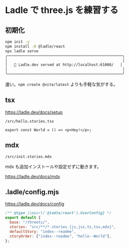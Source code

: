 
# Ladle で three.js を練習する

## 初期化

```sh
npm init -y
npm install -D @ladle/react
npx ladle serve
╭────────────────────────────────────────────────────╮
│                                                    │
│   🥄 Ladle.dev served at http://localhost:61000/   │
│                                                    │
╰────────────────────────────────────────────────────╯
```

速い。`npm create @vite/latest` よりも手軽な気がする。

## tsx

https://ladle.dev/docs/setup

`/src/hello.stories.tsx`

```tsx
export const World = () => <p>Hey!</p>;
```

## mdx

`/src/init.stories.mdx`

mdx も追加インストールや設定せずに動きます。

https://ladle.dev/docs/mdx

## .ladle/config.mjs

https://ladle.dev/docs/config

```js
/** @type {import('@ladle/react').UserConfig} */
export default {
  base: "/threets/",
  stories: "src/**/*.stories.{js,jsx,ts,tsx,mdx}",
  defaultStory: "index--readme",
  storyOrder: ["index--readme", "hello--World"],
};
```

